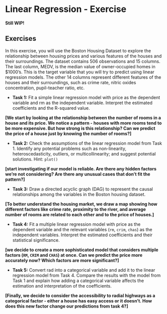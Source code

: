 # Linear Regression - Exercise {#lin-e}

**Still WIP!**

## Exercises

In this exercise, you will use the Boston Housing Dataset to explore the relationship between housing prices and various features of the houses and their surroundings. The dataset contains 506 observations and 15 columns. The last column, MEDV, is the median value of owner-occupied homes in \$1000's. This is the target variable that you will try to predict using linear regression models. The other 14 columns represent different features of the houses and their surroundings, such as crime rate, nitric oxides concentration, pupil-teacher ratio, etc.

::: assignx
-   **Task 1:** Fit a simple linear regression model with price as the dependent variable and rm as the independent variable. Interpret the estimated coefficients and the R-squared value.

**[We start by looking at the relationship between the number of rooms in a house and its price. We notice a pattern - houses with more rooms tend to be more expensive. But how strong is this relationship? Can we predict the price of a house just by knowing the number of rooms?]**


-   **Task 2:** Check the assumptions of the linear regression model from Task 1. Identify any potential problems such as non-linearity, heteroscedasticity, outliers, or multicollinearity; and suggest potential solutions. Hint: `plot()`

**[start investigating if our model is reliable. Are there any hidden factors we're not considering? Are there any unusual cases that don't fit the pattern?]**


-   **Task 3:** Draw a directed acyclic graph (DAG) to represent the causal relationships among the variables in the Boston housing dataset.

**[To better understand the housing market, we draw a map showing how different factors like crime rate, proximity to the river, and average number of rooms are related to each other and to the price of houses.]**


-   **Task 4:** Fit a multiple linear regression model with price as the dependent variable and the relevant variables (`rm`, `crim`, `chas`) as the independent variables. Interpret the estimated coefficients and their statistical significance.

**[we decide to create a more sophisticated model that considers multiple factors (`RM`, `CRIM` and `CHAS`) at once. Can we predict the price more accurately now? Which factors are more significant?]**


-   **Task 5:** Convert rad into a categorical variable and add it to the linear regression model from Task 4. Compare the results with the model from Task 1 and explain how adding a categorical variable affects the estimation and interpretation of the coefficients.

**[Finally, we decide to consider the accessibility to radial highways as a categorical factor - either a house has easy access or it doesn't. How does this new factor change our predictions from task 4?]**

:::
